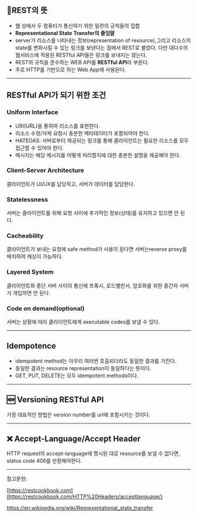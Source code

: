 ## 📘REST의 뜻

- 웹 상에서 두 컴퓨터가 통신하기 위한 일련의 규칙들의 집합
- **Representational State Transfer의 줄임말**
- server가 리소스를 나타내는 정보(representation of resource),그리고 리소스의 state를 변화시킬 수 있는 링크를 보낸다는 점에서 REST로 불렀다. 다만 대다수의 웹서비스에 적용된 RESTful API들은 링크를 보내지는 않는다.
- REST의 규칙을 준수하는 WEB API를 **RESTful API**라 부른다.
- 주로 HTTP를 기반으로 하는 Web App에 사용된다.

---

## RESTful API가 되기 위한 조건

### Uniform Interface

- URI(URL)을 통하여 리소스를 표현한다.
- 리소스 수정/삭제 요청시 충분한 메타데이터가 포함되어야 한다.
- HATEOAS: 서버로부터 제공되는 링크를 통해 클라이언트는 필요한 리소스를 모두 접근할 수 있어야 한다.
- 메시지는 해당 메시지를 어떻게 처리할지에 대한 충분한 설명을 제공해야 한다.

### Client-Server Architecture

클라이언트가 UI/UX를 담당하고, 서버가 데이터를 담당한다.

### Statelessness

서버는 클라이언트를 위해 요청 사이에 추가적인 정보(상태)를 유지하고 있으면 안 된다.

### Cacheability

클라이언트가 보내는 요청에 safe method가 사용이 된다면 서버는reverse proxy를 배치하여 캐싱이 가능하다.

### Layered System

클라이언트와 종단 서버 사이의 통신에 프록시, 로드밸런서, 암호화를 위한 중간자 서버가 개입하면 안 된다.

### Code on demand(optional)

서버는 상황에 따라 클라이언트에게 executable codes를 보낼 수 있다.

---

## Idempotence

- idempotent method는 아무리 여러번 호출되더라도 동일한 결과를 가진다.
- 동일한 결과는 resource representation이 동일하다는 뜻이다.
- GET, PUT, DELETE는 모두 idempotent methods이다.

---

## 🆕 Versioning RESTful API

가장 대표적인 방법은 version number를 url에 포함시키는 것이다.

---

## ❌ Accept-Language/Accept Header

HTTP request의 accept-language에 명시된 대로 resource를 보낼 수 없다면, status code 406를 반환해야한다.

---

참고문헌:

[https://restcookbook.com](https://restcookbook.com/HTTP%20Headers/acceptlanguage/)

https://en.wikipedia.org/wiki/Representational_state_transfer
